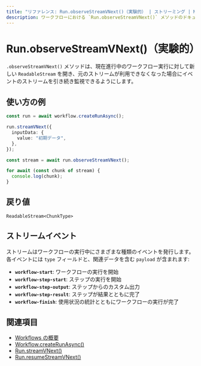 ```yaml
---
title: "リファレンス: Run.observeStreamVNext()（実験的） | ストリーミング | Mastra ドキュメント"
description: ワークフローにおける `Run.observeStreamVNext()` メソッドのドキュメント。実行中のワークフローランのストリームを再度開くことができます。
---
```


# Run.observeStreamVNext()（実験的）

`.observeStreamVNext()` メソッドは、現在進行中のワークフロー実行に対して新しい `ReadableStream` を開き、元のストリームが利用できなくなった場合にイベントのストリームを引き続き監視できるようにします。

## 使い方の例

```typescript showLineNumbers copy
const run = await workflow.createRunAsync();

run.streamVNext({
  inputData: {
    value: "初期データ",
  },
});

const stream = await run.observeStreamVNext();

for await (const chunk of stream) {
  console.log(chunk);
}
```


## 戻り値

`ReadableStream<ChunkType>`

## ストリームイベント

ストリームはワークフローの実行中にさまざまな種類のイベントを発行します。各イベントには `type` フィールドと、関連データを含む `payload` が含まれます:

- **`workflow-start`**: ワークフローの実行を開始
- **`workflow-step-start`**: ステップの実行を開始
- **`workflow-step-output`**: ステップからのカスタム出力
- **`workflow-step-result`**: ステップが結果とともに完了
- **`workflow-finish`**: 使用状況の統計とともにワークフローの実行が完了

## 関連項目

- [Workflows の概要](/docs/workflows/overview#running-workflows)
- [Workflow.createRunAsync()](/reference/workflows/workflow-methods/create-run)
- [Run.streamVNext()](./streamVNext)
- [Run.resumeStreamVNext()](./resumeStreamVNext)